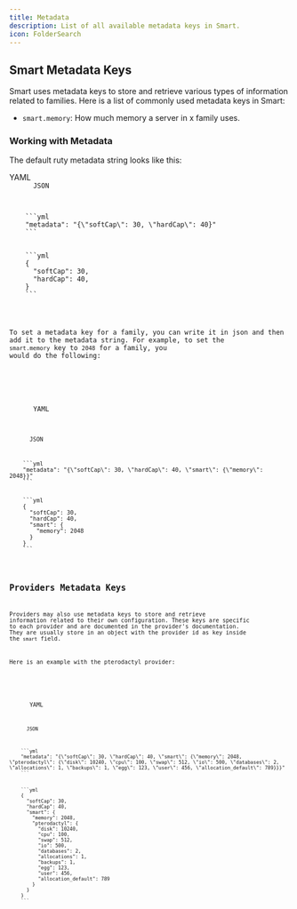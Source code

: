 ```yaml
---
title: Metadata
description: List of all available metadata keys in Smart.
icon: FolderSearch
---
```



## Smart Metadata Keys

Smart uses metadata keys to store and retrieve various types of information related to families. Here is a list of commonly used metadata keys in Smart:

- `smart.memory`: How much memory a server in x family uses.

### Working with Metadata

The default ruty metadata string looks like this:

<Tabs defaultValue="yaml">
  <TabsList>
    <TabsTrigger value="yaml">
      <File />
      YAML
    </TabsTrigger>
    <TabsTrigger value="json">
      <Code />
      JSON
    </TabsTrigger>
  </TabsList>
  <TabsContent value="yaml">
    ```yml
    "metadata": "{\"softCap\": 30, \"hardCap\": 40}"
    ```
  </TabsContent>
    <TabsContent value="json">
    ```yml
    {
      "softCap": 30,
      "hardCap": 40,
    }
    ```
    </TabsContent>
</Tabs>

To set a metadata key for a family, you can write it in json and then add it to the metadata string. For example, to set the `smart.memory` key to `2048` for a family, you would do the following:

<Tabs defaultValue="yaml">
  <TabsList>
    <TabsTrigger value="yaml">
      <File />
      YAML
    </TabsTrigger>
    <TabsTrigger value="json">
      <Code />
      JSON
    </TabsTrigger>
  </TabsList>
  <TabsContent value="yaml">
    ```yml
    "metadata": "{\"softCap\": 30, \"hardCap\": 40, \"smart\": {\"memory\": 2048}}"
    ``` 
  </TabsContent>
    <TabsContent value="json">
    ```yml
    {
      "softCap": 30,
      "hardCap": 40,
      "smart": {
        "memory": 2048
      }
    }
    ```
    </TabsContent>
</Tabs>

## Providers Metadata Keys

Providers may also use metadata keys to store and retrieve information related to their own configuration. 
These keys are specific to each provider and are documented in the provider's documentation.
They are usually store in an object with the provider id as key inside the `smart` field.

Here is an example with the pterodactyl provider:

<Tabs defaultValue="yaml">
  <TabsList>
    <TabsTrigger value="yaml">
      <File />
      YAML
    </TabsTrigger>
    <TabsTrigger value="json">
      <Code />
      JSON
    </TabsTrigger>
  </TabsList>
  <TabsContent value="yaml">
    ```yml
    "metadata": "{\"softCap\": 30, \"hardCap\": 40, \"smart\": {\"memory\": 2048, \"pterodactyl\": {\"disk\": 10240, \"cpu\": 100, \"swap\": 512, \"io\": 500, \"databases\": 2, \"allocations\": 1, \"backups\": 1, \"egg\": 123, \"user\": 456, \"allocation_default\": 789}}}"
    ``` 
  </TabsContent>
    <TabsContent value="json">
    ```yml
    {
      "softCap": 30,
      "hardCap": 40,
      "smart": {
        "memory": 2048,
        "pterodactyl": {
          "disk": 10240,
          "cpu": 100,
          "swap": 512,
          "io": 500,
          "databases": 2,
          "allocations": 1,
          "backups": 1,
          "egg": 123,
          "user": 456,
          "allocation_default": 789
        }
      }
    }
    ```
    </TabsContent>
</Tabs>